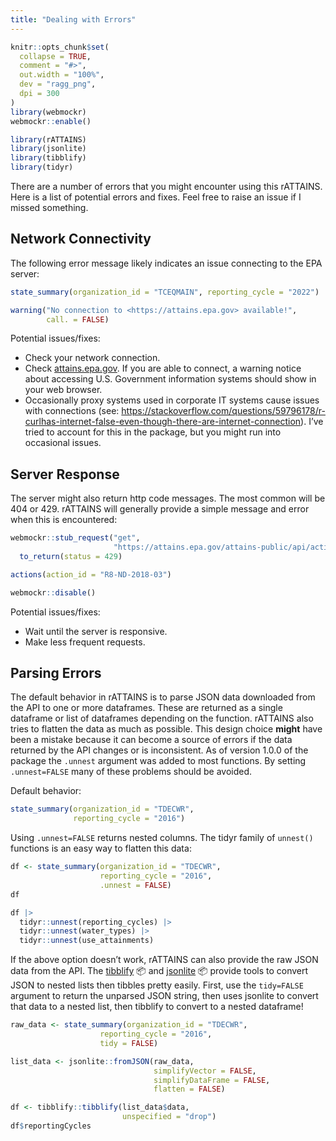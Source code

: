 ```yaml
---
title: "Dealing with Errors"
---
```


```r
knitr::opts_chunk$set(
  collapse = TRUE,
  comment = "#>",
  out.width = "100%",
  dev = "ragg_png",
  dpi = 300
)
library(webmockr)
webmockr::enable()
```

```r
library(rATTAINS)
library(jsonlite)
library(tibblify)
library(tidyr)

```

There are a number of errors that you might encounter using this rATTAINS. Here
is a list of potential errors and fixes. Feel free to raise an issue if I missed
something.


## Network Connectivity

The following error message likely indicates an issue connecting to the EPA
server:



```r
state_summary(organization_id = "TCEQMAIN", reporting_cycle = "2022")
```

```r
warning("No connection to <https://attains.epa.gov> available!",
        call. = FALSE)
```

Potential issues/fixes:
 
 - Check your network connection.
 - Check [attains.epa.gov](attains.epa.gov). If you are able to connect, a warning notice about accessing U.S. Government information systems should show in your web browser.
 - Occasionally proxy systems used in corporate IT systems cause issues with connections (see: [https://stackoverflow.com/questions/59796178/r-curlhas-internet-false-even-though-there-are-internet-connection](https://stackoverflow.com/questions/59796178/r-curlhas-internet-false-even-though-there-are-internet-connection)). I've tried to account for this in the package, but you might run into occasional issues.
 

## Server Response

The server might also return http code messages. The most common will be 404 or 429. rATTAINS will generally provide a simple message and error when this is encountered:

```r
webmockr::stub_request("get",
                       "https://attains.epa.gov/attains-public/api/actions?actionIdentifier=R8-ND-2018-03&summarize=N&returnCountOnly=N") |> 
  to_return(status = 429)
```

```r
actions(action_id = "R8-ND-2018-03")
```

```r
webmockr::disable()
```


Potential issues/fixes:

- Wait until the server is responsive.
- Make less frequent requests.

## Parsing Errors

The default behavior in rATTAINS is to parse JSON data downloaded from the API to one or more dataframes. These are returned as a single dataframe or list of dataframes depending on the function. rATTAINS also tries to flatten the data as much as possible. This design choice **might** have been a mistake because it can become a source of errors if the data returned by the API changes or is inconsistent. As of version 1.0.0 of the package the `.unnest` argument was added to most functions. By setting `.unnest=FALSE` many of these problems should be avoided.

Default behavior:

```r
state_summary(organization_id = "TDECWR", 
              reporting_cycle = "2016")
```


Using `.unnest=FALSE` returns nested columns. The tidyr family of `unnest()` functions is an easy way to flatten this data:

```r
df <- state_summary(organization_id = "TDECWR", 
                    reporting_cycle = "2016",
                    .unnest = FALSE)
df

df |>
  tidyr::unnest(reporting_cycles) |> 
  tidyr::unnest(water_types) |> 
  tidyr::unnest(use_attainments)
```

If the above option doesn't work, rATTAINS can also provide the raw JSON data from the API. The [tibblify](https://cran.r-project.org/package=tibblify) 📦️ and [jsonlite](https://cran.r-project.org/package=jsonlite) 📦 provide tools to convert JSON to nested lists then tibbles pretty easily. First, use the `tidy=FALSE` argument to return the unparsed JSON string, then uses jsonlite to convert that data to a nested list, then tibblify to convert to a nested dataframe!

```r
raw_data <- state_summary(organization_id = "TDECWR", 
                    reporting_cycle = "2016",
                    tidy = FALSE)

list_data <- jsonlite::fromJSON(raw_data,
                                simplifyVector = FALSE,
                                simplifyDataFrame = FALSE,
                                flatten = FALSE)

df <- tibblify::tibblify(list_data$data,
                         unspecified = "drop")
df$reportingCycles
```

